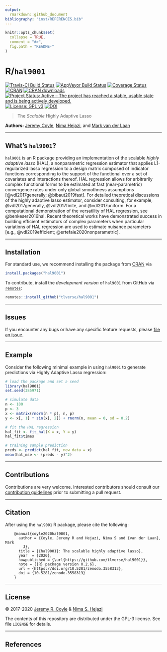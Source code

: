 ```yaml
---
output:
  rmarkdown::github_document
bibliography: "inst/REFERENCES.bib"
---
```


<!-- README.md is generated from README.Rmd. Please edit that file -->

```r
knitr::opts_chunk$set(
  collapse = TRUE,
  comment = "#>",
  fig.path = "README-"
)
```

# R/`hal9001`

[![Travis-CI Build Status](https://travis-ci.org/tlverse/hal9001.svg?branch=master)](https://travis-ci.org/tlverse/hal9001)
[![AppVeyor Build Status](https://ci.appveyor.com/api/projects/status/github/tlverse/hal9001?branch=master&svg=true)](https://ci.appveyor.com/project/tlverse/hal9001)
[![Coverage Status](https://img.shields.io/codecov/c/github/tlverse/hal9001/master.svg)](https://codecov.io/github/tlverse/hal9001?branch=master)
[![CRAN](http://www.r-pkg.org/badges/version/hal9001)](http://www.r-pkg.org/pkg/hal9001)
[![CRAN downloads](https://cranlogs.r-pkg.org/badges/hal9001)](https://CRAN.R-project.org/package=hal9001)
[![Project Status: Active – The project has reached a stable, usable state and is being actively developed.](http://www.repostatus.org/badges/latest/active.svg)](http://www.repostatus.org/#active)
[![License: GPL v3](https://img.shields.io/badge/License-GPL%20v3-blue.svg)](http://www.gnu.org/licenses/gpl-3.0)
[![DOI](https://zenodo.org/badge/DOI/10.5281/zenodo.3558313.svg)](https://doi.org/10.5281/zenodo.3558313)

> The _Scalable_ Highly Adaptive Lasso

__Authors:__ [Jeremy Coyle](https://github.com/tlverse), [Nima
Hejazi](https://nimahejazi.org), and [Mark van der
Laan](https://vanderlaan-lab.org/)

---

## What's `hal9001`?

`hal9001` is an R package providing an implementation of the scalable _highly
adaptive lasso_ (HAL), a nonparametric regression estimator that applies
L1-regularized lasso regression to a design matrix composed of indicator
functions corresponding to the support of the functional over a set of
covariates and interactions thereof. HAL regression allows for arbitrarily
complex functional forms to be estimated at fast (near-parametric) convergence
rates under only global smoothness assumptions [@vdl2017generally;
@bibaut2019fast]. For detailed theoretical discussions of the highly adaptive
lasso estimator, consider consulting, for example, @vdl2017generally,
@vdl2017finite, and @vdl2017uniform. For a computational demonstration of the
versatility of HAL regression, see @benkeser2016hal. Recent theoretical works
have demonstrated success in building efficient estimators of complex
parameters when particular variations of HAL regression are used to estimate
nuisance parameters [e.g., @vdl2019efficient; @ertefaie2020nonparametric].

---

## Installation

For standard use, we recommend installing the package from
[CRAN](https://CRAN.R-project.org/package=hal9001) via

```r
install.packages("hal9001")
```

To contribute, install the _development version_ of `hal9001` from GitHub via
[`remotes`](https://CRAN.R-project.org/package=remotes):

```r
remotes::install_github("tlverse/hal9001")
```

---

## Issues

If you encounter any bugs or have any specific feature requests, please [file an
issue](https://github.com/tlverse/hal9001/issues).

---

## Example

Consider the following minimal example in using `hal9001` to generate
predictions via Highly Adaptive Lasso regression:

```r
# load the package and set a seed
library(hal9001)
set.seed(385971)

# simulate data
n <- 100
p <- 3
x <- matrix(rnorm(n * p), n, p)
y <- x[, 1] * sin(x[, 2]) + rnorm(n, mean = 0, sd = 0.2)

# fit the HAL regression
hal_fit <- fit_hal(X = x, Y = y)
hal_fit$times

# training sample prediction
preds <- predict(hal_fit, new_data = x)
mean(hal_mse <- (preds - y)^2)
```

---

## Contributions

Contributions are very welcome. Interested contributors should consult our
[contribution
guidelines](https://github.com/tlverse/hal9001/blob/master/CONTRIBUTING.md)
prior to submitting a pull request.

---

## Citation

After using the `hal9001` R package, please cite the following:

        @manual{coyle2020hal9001,
          author = {Coyle, Jeremy R and Hejazi, Nima S and {van der Laan}, Mark
            J},
          title = {{hal9001}: The scalable highly adaptive lasso},
          year  = {2020},
          howpublished = {\url{https://github.com/tlverse/hal9001}},
          note = {{R} package version 0.2.6},
          url = {https://doi.org/10.5281/zenodo.3558313},
          doi = {10.5281/zenodo.3558313}
        }

---

## License

&copy; 2017-2020 [Jeremy R. Coyle](https://github.com/tlverse) & [Nima S.
Hejazi](https://nimahejazi.org)

The contents of this repository are distributed under the GPL-3 license. See
file `LICENSE` for details.

---

## References

